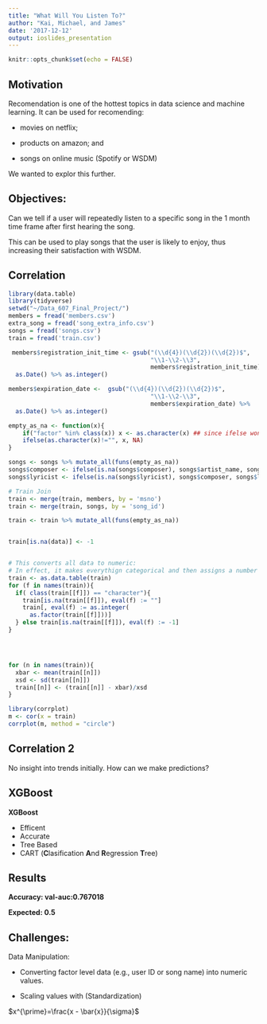 ```yaml
---
title: "What Will You Listen To?"
author: "Kai, Michael, and James"
date: '2017-12-12'
output: ioslides_presentation
---
```


```r
knitr::opts_chunk$set(echo = FALSE)
```

## Motivation
Recomendation is one of the hottest topics in data science and machine learning. It can be used for recomending:

- movies on netflix;

- products on amazon; and

- songs on online music (Spotify or WSDM)

We wanted to explor this further.

## Objectives:

Can we tell if a user will repeatedly listen to a specific song in the 1 month time frame after first hearing the song. 

This can be used to  play songs that the user is likely to enjoy, thus increasing their satisfaction with WSDM.

## Correlation
```r
library(data.table)
library(tidyverse)
setwd("~/Data_607_Final_Project/")
members = fread('members.csv')
extra_song = fread('song_extra_info.csv')
songs = fread('songs.csv')
train = fread('train.csv')

 members$registration_init_time <- gsub("(\\d{4})(\\d{2})(\\d{2})$",
                                        "\\1-\\2-\\3", 
                                        members$registration_init_time) %>% 
  as.Date() %>% as.integer()

members$expiration_date <-  gsub("(\\d{4})(\\d{2})(\\d{2})$",
                                        "\\1-\\2-\\3", 
                                        members$expiration_date) %>% 
  as.Date() %>% as.integer()

empty_as_na <- function(x){
    if("factor" %in% class(x)) x <- as.character(x) ## since ifelse wont work with factors
    ifelse(as.character(x)!="", x, NA)
}

songs <- songs %>% mutate_all(funs(empty_as_na))
songs$composer <- ifelse(is.na(songs$composer), songs$artist_name, songs$composer) 
songs$lyricist <- ifelse(is.na(songs$lyricist), songs$composer, songs$lyricist)

# Train Join
train <- merge(train, members, by = 'msno')
train <- merge(train, songs, by = 'song_id')

train <- train %>% mutate_all(funs(empty_as_na)) 


train[is.na(data)] <- -1


# This converts all data to numeric:
# In effect, it makes everythign categorical and then assigns a number to them. 
train <- as.data.table(train)
for (f in names(train)){
  if( class(train[[f]]) == "character"){
    train[is.na(train[[f]]), eval(f) := ""]
    train[, eval(f) := as.integer(
      as.factor(train[[f]]))]
  } else train[is.na(train[[f]]), eval(f) := -1]
}




for (n in names(train)){
  xbar <- mean(train[[n]])
  xsd <- sd(train[[n]])
  train[[n]] <- (train[[n]] - xbar)/xsd
}

library(corrplot)
m <- cor(x = train)
corrplot(m, method = "circle")
```

## Correlation 2
No insight into trends initially. 
How can we make predictions?

## XGBoost 
**XGBoost**
 
* Efficent
* Accurate
* Tree Based
* CART (**C**lasification **A**nd **R**egression **T**ree)

## Results 
**Accuracy: val-auc:0.767018**

**Expected: 0.5**

## Challenges:

Data Manipulation:

* Converting factor level data (e.g., user ID or song name) into numeric values. 

* Scaling values with (Standardization)

$x^{\prime}=\frac{x - \bar{x}}{\sigma}$
